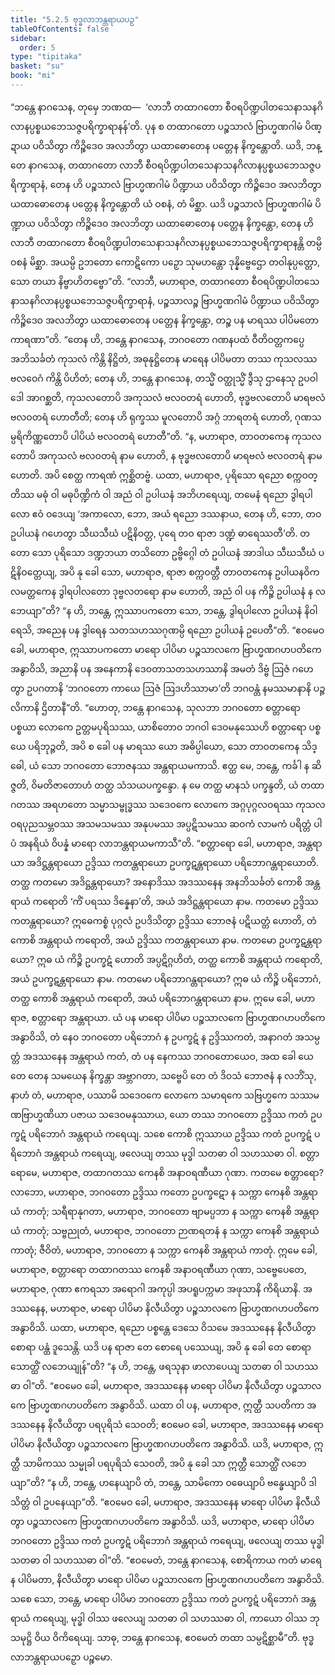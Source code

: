 ```yaml
---
title: "5.2.5 ဗုဒ္ဓလာဘန္တရာယပဉှ"
tableOfContents: false
sidebar:
  order: 5
type: "tipitaka"
basket: "su"
book: "mi"
---
```



<DynamicBreadcrumb />

<Division number="134" book="mi" e="ch" v="28">

<Paragraph number="719" book="mi">
“ဘန္တေ နာဂသေန, တုမှေ ဘဏထ—  ‘လာဘီ တထာဂတော စီဝရပိဏ္ဍပါတသေနာသနဂိလာနပ္ပစ္စယဘေသဇ္ဇပရိက္ခာရာနန်’တိ. ပုန စ တထာဂတော ပဉ္စသာလံ ဗြာဟ္မဏဂါမံ ပိဏ္ဍာယ ပဝိသိတွာ ကိဉ္စိဒေဝ အလဘိတွာ ယထာဓောတေန ပတ္တေန နိက္ခန္တောတိ. ယဒိ, ဘန္တေ နာဂသေန, တထာဂတော လာဘီ စီဝရပိဏ္ဍပါတသေနာသနဂိလာနပ္ပစ္စယဘေသဇ္ဇပရိက္ခာရာနံ, တေန ဟိ ပဉ္စသာလံ ဗြာဟ္မဏဂါမံ ပိဏ္ဍာယ ပဝိသိတွာ ကိဉ္စိဒေဝ အလဘိတွာ ယထာဓောတေန ပတ္တေန နိက္ခန္တောတိ ယံ ဝစနံ, တံ မိစ္ဆာ. ယဒိ ပဉ္စသာလံ ဗြာဟ္မဏဂါမံ ပိဏ္ဍာယ ပဝိသိတွာ ကိဉ္စိဒေဝ အလဘိတွာ ယထာဓောတေန ပတ္တေန နိက္ခန္တော, တေန ဟိ လာဘီ တထာဂတော စီဝရပိဏ္ဍပါတသေနာသနဂိလာနပ္ပစ္စယဘေသဇ္ဇပရိက္ခာရာနန္တိ တမ္ပိ ဝစနံ မိစ္ဆာ. အယမ္ပိ ဥဘတော ကောဋိကော ပဉှော သုမဟန္တော ဒုန္နိဗ္ဗေဌော တဝါနုပ္ပတ္တော, သော တယာ နိဗ္ဗာဟိတဗ္ဗော”တိ.
</Paragraph>

<Paragraph number="720" book="mi">
“လာဘီ, မဟာရာဇ, တထာဂတော စီဝရပိဏ္ဍပါတသေနာသနဂိလာနပ္ပစ္စယဘေသဇ္ဇပရိက္ခာရာနံ, ပဉ္စသာလဉ္စ ဗြာဟ္မဏဂါမံ ပိဏ္ဍာယ ပဝိသိတွာ ကိဉ္စိဒေဝ အလဘိတွာ ယထာဓောတေန ပတ္တေန နိက္ခန္တော, တဉ္စ ပန မာရဿ ပါပိမတော ကာရဏာ”တိ. “တေန ဟိ, ဘန္တေ နာဂသေန, ဘဂဝတော ဂဏနပထံ ဝီတိဝတ္တကပ္ပေ အဘိသင်္ခတံ ကုသလံ ကိန္တိ နိဋ္ဌိတံ, အဓုနုဋ္ဌိတေန မာရေန ပါပိမတာ တဿ ကုသလဿ ဗလဝေဂံ ကိန္တိ ပိဟိတံ; တေန ဟိ, ဘန္တေ နာဂသေန, တသ္မိံ ဝတ္ထုသ္မိံ ဒွီသု ဌာနေသု ဥပဝါဒေါ အာဂစ္ဆတိ, ကုသလတောပိ အကုသလံ ဗလဝတရံ ဟောတိ, ဗုဒ္ဓဗလတောပိ မာရဗလံ ဗလဝတရံ ဟောတီတိ; တေန ဟိ ရုက္ခဿ မူလတောပိ အဂ္ဂံ ဘာရတရံ ဟောတိ, ဂုဏသမ္ပရိကိဏ္ဏတောပိ ပါပိယံ ဗလဝတရံ ဟောတီ”တိ. “န, မဟာရာဇ, တာဝတကေန ကုသလတောပိ အကုသလံ ဗလဝတရံ နာမ ဟောတိ, န ဗုဒ္ဓဗလတောပိ မာရဗလံ ဗလဝတရံ နာမ ဟောတိ. အပိ စေတ္ထ ကာရဏံ ဣစ္ဆိတဗ္ဗံ.
</Paragraph>

<Paragraph number="721" book="mi">
ယထာ, မဟာရာဇ, ပုရိသော ရညော စက္ကဝတ္တိဿ မဓုံ ဝါ မဓုပိဏ္ဍိကံ ဝါ အညံ ဝါ ဥပါယနံ အဘိဟရေယျ, တမေနံ ရညော ဒွါရပါလော ဧဝံ ဝဒေယျ ‘အကာလော, ဘော, အယံ ရညော ဒဿနာယ, တေန ဟိ, ဘော, တဝ ဥပါယနံ ဂဟေတွာ သီဃသီဃံ ပဋိနိဝတ္တ, ပုရေ တဝ ရာဇာ ဒဏ္ဍံ ဓာရေဿတီ’တိ. တတော သော ပုရိသော ဒဏ္ဍဘယာ တသိတော ဥဗ္ဗိဂ္ဂေါ တံ ဥပါယနံ အာဒါယ သီဃသီဃံ ပဋိနိဝတ္တေယျ, အပိ နု ခေါ သော, မဟာရာဇ, ရာဇာ စက္ကဝတ္တီ တာဝတကေန ဥပါယနဝိကလမတ္တကေန ဒွါရပါလတော ဒုဗ္ဗလတရော နာမ ဟောတိ, အညံ ဝါ ပန ကိဉ္စိ ဥပါယနံ န လဘေယျာ”တိ? “န ဟိ, ဘန္တေ, ဣဿာပကတော သော, ဘန္တေ, ဒွါရပါလော ဥပါယနံ နိဝါရေသိ, အညေန ပန ဒွါရေန သတသဟဿဂုဏမ္ပိ ရညော ဥပါယနံ ဥပေတီ”တိ. “ဧဝမေဝ ခေါ, မဟာရာဇ, ဣဿာပကတော မာရော ပါပိမာ ပဉ္စသာလကေ ဗြာဟ္မဏဂဟပတိကေ အနွာဝိသိ, အညာနိ ပန အနေကာနိ ဒေဝတာသတသဟဿာနိ အမတံ ဒိဗ္ဗံ ဩဇံ ဂဟေတွာ ဥပဂတာနိ ‘ဘဂဝတော ကာယေ ဩဇံ ဩဒဟိဿာမာ’တိ ဘဂဝန္တံ နမဿမာနာနိ ပဉ္ဇလိကာနိ ဌိတာနီ”တိ.
</Paragraph>

<Paragraph number="722" book="mi">
“ဟောတု, ဘန္တေ နာဂသေန, သုလဘာ ဘဂဝတော စတ္တာရော ပစ္စယာ လောကေ ဥတ္တမပုရိသဿ, ယာစိတောဝ ဘဂဝါ ဒေဝမနုဿေဟိ စတ္တာရော ပစ္စယေ ပရိဘုဉ္ဇတိ, အပိ စ ခေါ ပန မာရဿ ယော အဓိပ္ပါယော, သော တာဝတကေန သိဒ္ဓေါ, ယံ သော ဘဂဝတော ဘောဇနဿ အန္တရာယမကာသိ. ဧတ္ထ မေ, ဘန္တေ, ကင်္ခါ န ဆိဇ္ဇတိ, ဝိမတိဇာတောဟံ တတ္ထ သံသယပက္ခန္ဒော. န မေ တတ္ထ မာနသံ ပက္ခန္ဒတိ, ယံ တထာဂတဿ အရဟတော သမ္မာသမ္ဗုဒ္ဓဿ သဒေဝကေ လောကေ အဂ္ဂပုဂ္ဂလဝရဿ ကုသလဝရပုညသမ္ဘဝဿ အသမသမဿ အနုပမဿ အပ္ပဋိသမဿ ဆဝကံ လာမကံ ပရိတ္တံ ပါပံ အနရိယံ ဝိပန္နံ မာရော လာဘန္တရာယမကာသီ”တိ.
</Paragraph>

<Paragraph number="723" book="mi">
“စတ္တာရော ခေါ, မဟာရာဇ, အန္တရာယာ အဒိဋ္ဌန္တရာယော ဥဒ္ဒိဿ ကတန္တရာယော ဥပက္ခဋန္တရာယော ပရိဘောဂန္တရာယောတိ. တတ္ထ ကတမော အဒိဋ္ဌန္တရာယော? အနောဒိဿ အဒဿနေန အနဘိသင်္ခတံ ကောစိ အန္တရာယံ ကရောတိ ‘ကိံ ပရဿ ဒိန္နေနာ’တိ, အယံ အဒိဋ္ဌန္တရာယော နာမ.
</Paragraph>

<Paragraph number="724" book="mi">
ကတမော ဥဒ္ဒိဿ ကတန္တရာယော? ဣဓေကစ္စံ ပုဂ္ဂလံ ဥပဒိသိတွာ ဥဒ္ဒိဿ ဘောဇနံ ပဋိယတ္တံ ဟောတိ, တံ ကောစိ အန္တရာယံ ကရောတိ, အယံ ဥဒ္ဒိဿ ကတန္တရာယော နာမ.
</Paragraph>

<Paragraph number="725" book="mi">
ကတမော ဥပက္ခဋန္တရာယော? ဣဓ ယံ ကိဉ္စိ ဥပက္ခဋံ ဟောတိ အပ္ပဋိဂ္ဂဟိတံ, တတ္ထ ကောစိ အန္တရာယံ ကရောတိ, အယံ ဥပက္ခဋန္တရာယော နာမ.
</Paragraph>

<Paragraph number="726" book="mi">
ကတမော ပရိဘောဂန္တရာယော? ဣဓ ယံ ကိဉ္စိ ပရိဘောဂံ, တတ္ထ ကောစိ အန္တရာယံ ကရောတိ, အယံ ပရိဘောဂန္တရာယော နာမ. ဣမေ ခေါ, မဟာရာဇ, စတ္တာရော အန္တရာယာ.
</Paragraph>

<Paragraph number="727" book="mi">
ယံ ပန မာရော ပါပိမာ ပဉ္စသာလကေ ဗြာဟ္မဏဂဟပတိကေ အနွာဝိသိ, တံ နေဝ ဘဂဝတော ပရိဘောဂံ န ဥပက္ခဋံ န ဥဒ္ဒိဿကတံ, အနာဂတံ အသမ္ပတ္တံ အဒဿနေန အန္တရာယံ ကတံ, တံ ပန နေကဿ ဘဂဝတောယေဝ, အထ ခေါ ယေ တေ တေန သမယေန နိက္ခန္တာ အဗ္ဘာဂတာ, သဗ္ဗေပိ တေ တံ ဒိဝသံ ဘောဇနံ န လဘိံသု, နာဟံ တံ, မဟာရာဇ, ပဿာမိ သဒေဝကေ လောကေ သမာရကေ သဗြဟ္မကေ သဿမဏဗြာဟ္မဏိယာ ပဇာယ သဒေဝမနုဿာယ, ယော တဿ ဘဂဝတော ဥဒ္ဒိဿ ကတံ ဥပက္ခဋံ ပရိဘောဂံ အန္တရာယံ ကရေယျ. သစေ ကောစိ ဣဿာယ ဥဒ္ဒိဿ ကတံ ဥပက္ခဋံ ပရိဘောဂံ အန္တရာယံ ကရေယျ, ဖလေယျ တဿ မုဒ္ဓါ သတဓာ ဝါ သဟဿဓာ ဝါ.
</Paragraph>

<Paragraph number="728" book="mi">
စတ္တာရောမေ, မဟာရာဇ, တထာဂတဿ ကေနစိ အနာဝရဏီယာ ဂုဏာ. ကတမေ စတ္တာရော? လာဘော, မဟာရာဇ, ဘဂဝတော ဥဒ္ဒိဿ ကတော ဥပက္ခဋော န သက္ကာ ကေနစိ အန္တရာယံ ကာတုံ; သရီရာနုဂတာ, မဟာရာဇ, ဘဂဝတော ဗျာမပ္ပဘာ န သက္ကာ ကေနစိ အန္တရာယံ ကာတုံ; သဗ္ဗညုတံ, မဟာရာဇ, ဘဂဝတော ဉာဏရတနံ န သက္ကာ ကေနစိ အန္တရာယံ ကာတုံ; ဇီဝိတံ, မဟာရာဇ, ဘဂဝတော န သက္ကာ ကေနစိ အန္တရာယံ ကာတုံ. ဣမေ ခေါ, မဟာရာဇ, စတ္တာရော တထာဂတဿ ကေနစိ အနာဝရဏီယာ ဂုဏာ, သဗ္ဗေပေတေ, မဟာရာဇ, ဂုဏာ ဧကရသာ အရောဂါ အကုပ္ပါ အပရူပက္ကမာ အဖုသာနိ ကိရိယာနိ. အဒဿနေန, မဟာရာဇ, မာရော ပါပိမာ နိလီယိတွာ ပဉ္စသာလကေ ဗြာဟ္မဏဂဟပတိကေ အနွာဝိသိ.
</Paragraph>

<Paragraph number="729" book="mi">
ယထာ, မဟာရာဇ, ရညော ပစ္စန္တေ ဒေသေ ဝိသမေ အဒဿနေန နိလီယိတွာ စောရာ ပန္ထံ ဒူသေန္တိ. ယဒိ ပန ရာဇာ တေ စောရေ ပဿေယျ, အပိ နု ခေါ တေ စောရာ သောတ္ထိံ လဘေယျုန်”တိ? “န ဟိ, ဘန္တေ, ဖရသုနာ ဖာလာပေယျ သတဓာ ဝါ သဟဿဓာ ဝါ”တိ. “ဧဝမေဝ ခေါ, မဟာရာဇ, အဒဿနေန မာရော ပါပိမာ နိလီယိတွာ ပဉ္စသာလကေ ဗြာဟ္မဏဂဟပတိကေ အနွာဝိသိ.
</Paragraph>

<Paragraph number="730" book="mi">
ယထာ ဝါ ပန, မဟာရာဇ, ဣတ္ထီ သပတိကာ အဒဿနေန နိလီယိတွာ ပရပုရိသံ သေဝတိ; ဧဝမေဝ ခေါ, မဟာရာဇ, အဒဿနေန မာရော ပါပိမာ နိလီယိတွာ ပဉ္စသာလကေ ဗြာဟ္မဏဂဟပတိကေ အနွာဝိသိ. ယဒိ, မဟာရာဇ, ဣတ္ထီ သာမိကဿ သမ္မုခါ ပရပုရိသံ သေဝတိ, အပိ နု ခေါ သာ ဣတ္ထီ သောတ္ထိံ လဘေယျာ”တိ? “န ဟိ, ဘန္တေ, ဟနေယျာပိ တံ, ဘန္တေ, သာမိကော ဝဓေယျာပိ ဗန္ဓေယျာပိ ဒါသိတ္တံ ဝါ ဥပနေယျာ”တိ. “ဧဝမေဝ ခေါ, မဟာရာဇ, အဒဿနေန မာရော ပါပိမာ နိလီယိတွာ ပဉ္စသာလကေ ဗြာဟ္မဏဂဟပတိကေ အနွာဝိသိ. ယဒိ, မဟာရာဇ, မာရော ပါပိမာ ဘဂဝတော ဥဒ္ဒိဿ ကတံ ဥပက္ခဋံ ပရိဘောဂံ အန္တရာယံ ကရေယျ, ဖလေယျ တဿ မုဒ္ဓါ သတဓာ ဝါ သဟဿဓာ ဝါ”တိ. “ဧဝမေတံ, ဘန္တေ နာဂသေန, စောရိကာယ ကတံ မာရေန ပါပိမတာ, နိလီယိတွာ မာရော ပါပိမာ ပဉ္စသာလကေ ဗြာဟ္မဏဂဟပတိကေ အနွာဝိသိ. သစေ သော, ဘန္တေ, မာရော ပါပိမာ ဘဂဝတော ဥဒ္ဒိဿ ကတံ ဥပက္ခဋံ ပရိဘောဂံ အန္တရာယံ ကရေယျ, မုဒ္ဓါ ဝါဿ ဖလေယျ သတဓာ ဝါ သဟဿဓာ ဝါ, ကာယော ဝါဿ ဘုသမုဋ္ဌိ ဝိယ ဝိကိရေယျ. သာဓု, ဘန္တေ နာဂသေန, ဧဝမေတံ တထာ သမ္ပဋိစ္ဆာမီ”တိ.

</Paragraph>
</Division>

<Paragraph number="731" type="center" book="mi">
ဗုဒ္ဓလာဘန္တရာယပဉှော ပဉ္စမော.
</Paragraph>